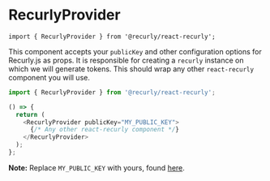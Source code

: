 
<Meta of={RecurlyProviderStories} />

# RecurlyProvider

`import { RecurlyProvider } from '@recurly/react-recurly';`

This component accepts your `publicKey` and other configuration options for Recurly.js as props. It is responsible for creating a `recurly` instance on which we will generate tokens. This should wrap any other `react-recurly` component you will use.

```js
import { RecurlyProvider } from '@recurly/react-recurly';

() => {
  return (
    <RecurlyProvider publicKey="MY_PUBLIC_KEY">
      {/* Any other react-recurly component */}
    </RecurlyProvider>
  );
};
```
**Note:** Replace `MY_PUBLIC_KEY` with yours, found [here][app-api-access].

<Controls />

[app-api-access]: https://app.recurly.com/go/developer/api_access
